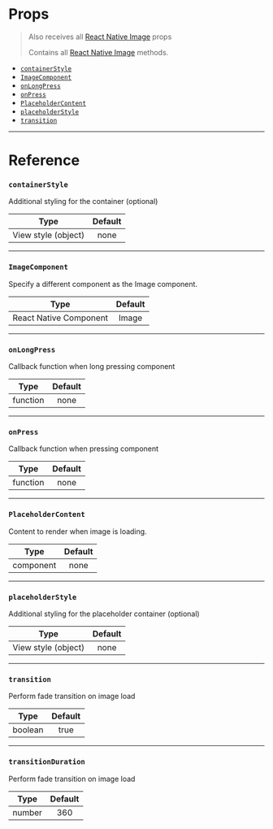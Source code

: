 # Props

> Also receives all
> [React Native Image](https://reactnative.dev/docs/image#props) props
>
> Contains all
> [React Native Image](https://reactnative.dev/docs/image#methods) methods.

- [`containerStyle`](#containerstyle)
- [`ImageComponent`](#imagecomponent)
- [`onLongPress`](#onlongpress)
- [`onPress`](#onpress)
- [`PlaceholderContent`](#placeholdercontent)
- [`placeholderStyle`](#placeholderstyle)
- [`transition`](#transition)

---

# Reference

### `containerStyle`

Additional styling for the container (optional)

|        Type         | Default |
| :-----------------: | :-----: |
| View style (object) |  none   |

---

### `ImageComponent`

Specify a different component as the Image component.

|          Type          | Default |
| :--------------------: | :-----: |
| React Native Component |  Image  |

---

### `onLongPress`

Callback function when long pressing component

|   Type   | Default |
| :------: | :-----: |
| function |  none   |

---

### `onPress`

Callback function when pressing component

|   Type   | Default |
| :------: | :-----: |
| function |  none   |

---

### `PlaceholderContent`

Content to render when image is loading.

|   Type    | Default |
| :-------: | :-----: |
| component |  none   |

---

### `placeholderStyle`

Additional styling for the placeholder container (optional)

|        Type         | Default |
| :-----------------: | :-----: |
| View style (object) |  none   |

---

### `transition`

Perform fade transition on image load

|  Type   | Default |
| :-----: | :-----: |
| boolean |  true   |

---

### `transitionDuration`

Perform fade transition on image load

|  Type  | Default |
| :----: | :-----: |
| number |   360   |
